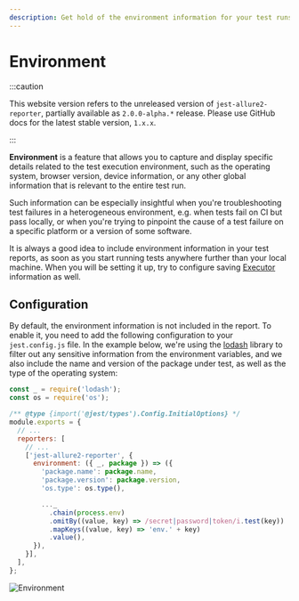 ```yaml
---
description: Get hold of the environment information for your test runs.
---
```



# Environment

:::caution

This website version refers to the unreleased version of `jest-allure2-reporter`, partially available as `2.0.0-alpha.*` release.
Please use GitHub docs for the latest stable version, `1.x.x`.

:::

**Environment** is a feature that allows you to capture and display specific details related to the test execution environment, such as the operating system, browser version, device information, or any other global information that is relevant to the entire test run.

Such information can be especially insightful when you're troubleshooting test failures in a heterogeneous environment, e.g. when tests fail on CI but pass locally, or when you're trying to pinpoint the cause of a test failure on a specific platform or a version of some software.

It is always a good idea to include environment information in your test reports, as soon as you start running tests anywhere further than your local machine. When you will be setting it up, try to configure saving [Executor] information as well.

## Configuration

By default, the environment information is not included in the report. To enable it, you need to add the following configuration to your `jest.config.js` file. In the example below, we're using the [lodash] library to filter out any sensitive information from the environment variables, and we also include the name and version of the package under test, as well as the type of the operating system:

<Tabs groupId="configTab">
  <TabItem value="config" label="Config">

```js title="jest.config.js"
const _ = require('lodash');
const os = require('os');

/** @type {import('@jest/types').Config.InitialOptions} */
module.exports = {
  // ...
  reporters: [
    // ...
    ['jest-allure2-reporter', {
      environment: ({ _, package }) => ({
        'package.name': package.name,
        'package.version': package.version,
        'os.type': os.type(),

        ..._
          .chain(process.env)
          .omitBy((value, key) => /secret|password|token/i.test(key))
          .mapKeys((value, key) => 'env.' + key)
          .value(),
      }),
    }],
  ],
};
```

  </TabItem>
  <TabItem value="demo" label="Report">
    <img src={require('../../img/screenshots/config-environment-01.jpg').default} width={398} alt="Environment" />
  </TabItem>
</Tabs>

[Executor]: 05-executor.mdx

[lodash]: https://lodash.com
